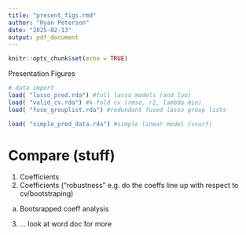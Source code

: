 ---
title: "present_figs.rmd"
author: "Ryan Peterson"
date: "2025-02-13"
output: pdf_document
---

```{r setup, include=FALSE}
knitr::opts_chunk$set(echo = TRUE)
```

Presentation Figures

```{r data}

# data import 
load( "lasso_pred.rda") #full lasso models (and loo)
load( "valid_cv.rda") #k-fold cv (rmse, r2, lambda min)
load( "fuse_grouplist.rda") #redundant fused lasso group lists

load( "simple_pred_data.rda") #simple linear model (vsurf)

```


# Compare (stuff)

1. Coefficients
2. Coefficients ("robustness" e.g. do the coeffs line up with respect to cv/bootstraping)
  a. Bootsrapped coeff analysis
3. ... look at word doc for more

```{r}

```

